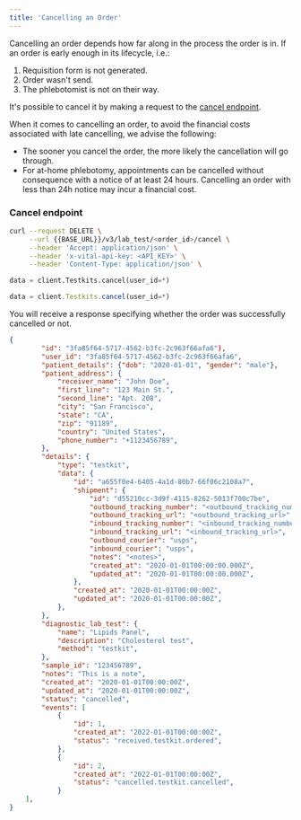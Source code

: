 ```yaml
---
title: 'Cancelling an Order'
---
```


Cancelling an order depends how far along in the process the order is in. If an order is early enough in its lifecycle, i.e.:

1. Requisition form is not generated.
2. Order wasn't send.
3. The phlebotomist is not on their way.

It's possible to cancel it by making a request to the [cancel endpoint](/lab/workflow/cancelling-an-order#cancel-endpoint).

<Warning>
When it comes to cancelling an order, to avoid the financial costs associated with late cancelling, we advise the following:

* The sooner you cancel the order, the more likely the cancellation will go through.
* For at-home phlebotomy, appointments can be cancelled without consequence with a notice of at least 24 hours. Cancelling an order with less than 24h notice may incur a financial cost.
</Warning>

### Cancel endpoint

<SnippetGroup>

```bash Cancelling an order
curl --request DELETE \
     --url {{BASE_URL}}/v3/lab_test/<order_id>/cancel \
     --header 'Accept: application/json' \
     --header 'x-vital-api-key: <API_KEY>' \
     --header 'Content-Type: application/json' \
```

```python
data = client.Testkits.cancel(user_id=*)
```

```js
data = client.Testkits.cancel(user_id=*)
```

</SnippetGroup>

You will receive a response specifying whether the order was successfully cancelled or not.

```json Test order updated
{
        "id": "3fa85f64-5717-4562-b3fc-2c963f66afa6"),
        "user_id": "3fa85f64-5717-4562-b3fc-2c963f66afa6",
        "patient_details": {"dob": "2020-01-01", "gender": "male"},
        "patient_address": {
            "receiver_name": "John Doe",
            "first_line": "123 Main St.",
            "second_line": "Apt. 208",
            "city": "San Francisco",
            "state": "CA",
            "zip": "91189",
            "country": "United States",
            "phone_number": "+1123456789",
        },
        "details": {
            "type": "testkit",
            "data": {
                "id": "a655f0e4-6405-4a1d-80b7-66f06c2108a7",
                "shipment": {
                    "id": "d55210cc-3d9f-4115-8262-5013f700c7be",
                    "outbound_tracking_number": "<outbound_tracking_number>",
                    "outbound_tracking_url": "<outbound_tracking_url>",
                    "inbound_tracking_number": "<inbound_tracking_number>",
                    "inbound_tracking_url": "<inbound_tracking_url>",
                    "outbound_courier": "usps",
                    "inbound_courier": "usps",
                    "notes": "<notes>",
                    "created_at": "2020-01-01T00:00:00.000Z",
                    "updated_at": "2020-01-01T00:00:00.000Z",
                },
                "created_at": "2020-01-01T00:00:00Z",
                "updated_at": "2020-01-01T00:00:00Z",
            },
        },
        "diagnostic_lab_test": {
            "name": "Lipids Panel",
            "description": "Cholesterol test",
            "method": "testkit",
        },
        "sample_id": "123456789",
        "notes": "This is a note",
        "created_at": "2020-01-01T00:00:00Z",
        "updated_at": "2020-01-01T00:00:00Z",
        "status": "cancelled",
        "events": [
            {
                "id": 1,
                "created_at": "2022-01-01T00:00:00Z",
                "status": "received.testkit.ordered",
            },
            {
                "id": 2,
                "created_at": "2022-01-01T00:00:00Z",
                "status": "cancelled.testkit.cancelled",
            }
    ],
}
```
